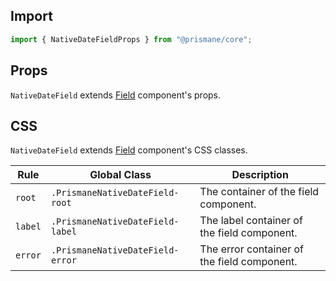 ## Import

```js
import { NativeDateFieldProps } from "@prismane/core";
```

## Props

`NativeDateField` extends [Field](/docs/components-api/field-api) component's props.

## CSS

`NativeDateField` extends [Field](/docs/components-api/field-api) component's CSS classes.

| Rule    | Global Class                     | Description                                 |
| ------- | -------------------------------- | ------------------------------------------- |
| `root`  | `.PrismaneNativeDateField-root`  | The container of the field component.       |
| `label` | `.PrismaneNativeDateField-label` | The label container of the field component. |
| `error` | `.PrismaneNativeDateField-error` | The error container of the field component. |
